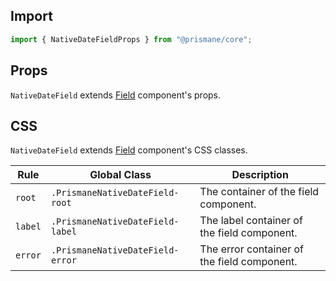 ## Import

```js
import { NativeDateFieldProps } from "@prismane/core";
```

## Props

`NativeDateField` extends [Field](/docs/components-api/field-api) component's props.

## CSS

`NativeDateField` extends [Field](/docs/components-api/field-api) component's CSS classes.

| Rule    | Global Class                     | Description                                 |
| ------- | -------------------------------- | ------------------------------------------- |
| `root`  | `.PrismaneNativeDateField-root`  | The container of the field component.       |
| `label` | `.PrismaneNativeDateField-label` | The label container of the field component. |
| `error` | `.PrismaneNativeDateField-error` | The error container of the field component. |
